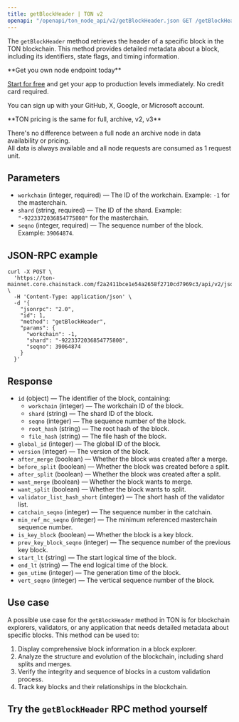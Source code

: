 ---
title: getBlockHeader | TON v2
openapi: "/openapi/ton_node_api/v2/getBlockHeader.json GET /getBlockHeader"
---

The `getBlockHeader` method retrieves the header of a specific block in the TON blockchain. This method provides detailed metadata about a block, including its identifiers, state flags, and timing information.

<Check>
**Get you own node endpoint today**

[Start for free](https://console.chainstack.com/) and get your app to production levels immediately. No credit card required.

You can sign up with your GitHub, X, Google, or Microsoft account.
</Check>

<Note>
**TON pricing is the same for full, archive, v2, v3**

There's no difference between a full node an archive node in data availability or pricing.  
All data is always available and all node requests are consumed as 1 request unit.
</Note>

  

## Parameters

* `workchain` (integer, required) — The ID of the workchain. Example: `-1` for the masterchain.
* `shard` (string, required) — The ID of the shard. Example: `"-9223372036854775808"` for the masterchain.
* `seqno` (integer, required) — The sequence number of the block. Example: `39064874`.

## JSON-RPC example

```shell Shell
curl -X POST \
  'https://ton-mainnet.core.chainstack.com/f2a2411bce1e54a2658f2710cd7969c3/api/v2/jsonRPC' \
  -H 'Content-Type: application/json' \
  -d '{
    "jsonrpc": "2.0",
    "id": 1,
    "method": "getBlockHeader",
    "params": {
      "workchain": -1,
      "shard": "-9223372036854775808",
      "seqno": 39064874
    }
  }'
```


## Response

* `id` (object) — The identifier of the block, containing:
  + `workchain` (integer) — The workchain ID of the block.
  + `shard` (string) — The shard ID of the block.
  + `seqno` (integer) — The sequence number of the block.
  + `root_hash` (string) — The root hash of the block.
  + `file_hash` (string) — The file hash of the block.
* `global_id` (integer) — The global ID of the block.
* `version` (integer) — The version of the block.
* `after_merge` (boolean) — Whether the block was created after a merge.
* `before_split` (boolean) — Whether the block was created before a split.
* `after_split` (boolean) — Whether the block was created after a split.
* `want_merge` (boolean) — Whether the block wants to merge.
* `want_split` (boolean) — Whether the block wants to split.
* `validator_list_hash_short` (integer) — The short hash of the validator list.
* `catchain_seqno` (integer) — The sequence number in the catchain.
* `min_ref_mc_seqno` (integer) — The minimum referenced masterchain sequence number.
* `is_key_block` (boolean) — Whether the block is a key block.
* `prev_key_block_seqno` (integer) — The sequence number of the previous key block.
* `start_lt` (string) — The start logical time of the block.
* `end_lt` (string) — The end logical time of the block.
* `gen_utime` (integer) — The generation time of the block.
* `vert_seqno` (integer) — The vertical sequence number of the block.

## Use case

A possible use case for the `getBlockHeader` method in TON is for blockchain explorers, validators, or any application that needs detailed metadata about specific blocks. This method can be used to:

1. Display comprehensive block information in a block explorer.
2. Analyze the structure and evolution of the blockchain, including shard splits and merges.
3. Verify the integrity and sequence of blocks in a custom validation process.
4. Track key blocks and their relationships in the blockchain.

## Try the `getBlockHeader` RPC method yourself